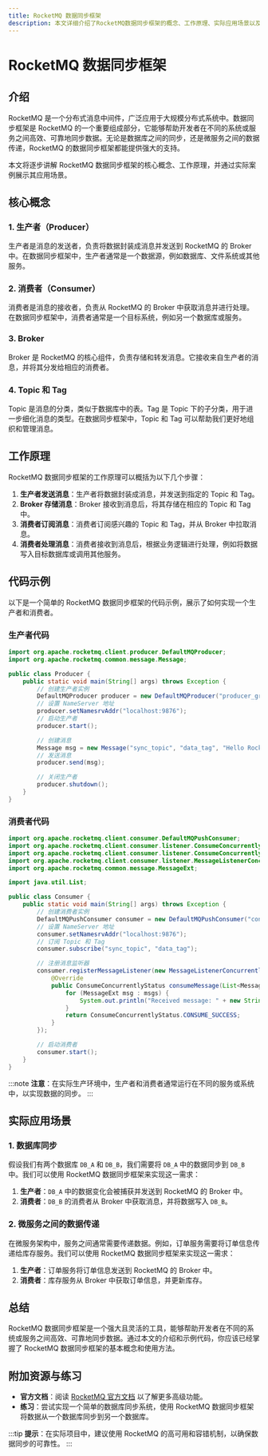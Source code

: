 ```yaml
---
title: RocketMQ 数据同步框架
description: 本文详细介绍了RocketMQ数据同步框架的概念、工作原理、实际应用场景以及代码示例，帮助初学者快速掌握这一技术。
---
```


# RocketMQ 数据同步框架

## 介绍

RocketMQ 是一个分布式消息中间件，广泛应用于大规模分布式系统中。数据同步框架是 RocketMQ 的一个重要组成部分，它能够帮助开发者在不同的系统或服务之间高效、可靠地同步数据。无论是数据库之间的同步，还是微服务之间的数据传递，RocketMQ 的数据同步框架都能提供强大的支持。

本文将逐步讲解 RocketMQ 数据同步框架的核心概念、工作原理，并通过实际案例展示其应用场景。

## 核心概念

### 1. 生产者（Producer）
生产者是消息的发送者，负责将数据封装成消息并发送到 RocketMQ 的 Broker 中。在数据同步框架中，生产者通常是一个数据源，例如数据库、文件系统或其他服务。

### 2. 消费者（Consumer）
消费者是消息的接收者，负责从 RocketMQ 的 Broker 中获取消息并进行处理。在数据同步框架中，消费者通常是一个目标系统，例如另一个数据库或服务。

### 3. Broker
Broker 是 RocketMQ 的核心组件，负责存储和转发消息。它接收来自生产者的消息，并将其分发给相应的消费者。

### 4. Topic 和 Tag
Topic 是消息的分类，类似于数据库中的表。Tag 是 Topic 下的子分类，用于进一步细化消息的类型。在数据同步框架中，Topic 和 Tag 可以帮助我们更好地组织和管理消息。

## 工作原理

RocketMQ 数据同步框架的工作原理可以概括为以下几个步骤：

1. **生产者发送消息**：生产者将数据封装成消息，并发送到指定的 Topic 和 Tag。
2. **Broker 存储消息**：Broker 接收到消息后，将其存储在相应的 Topic 和 Tag 中。
3. **消费者订阅消息**：消费者订阅感兴趣的 Topic 和 Tag，并从 Broker 中拉取消息。
4. **消费者处理消息**：消费者接收到消息后，根据业务逻辑进行处理，例如将数据写入目标数据库或调用其他服务。

## 代码示例

以下是一个简单的 RocketMQ 数据同步框架的代码示例，展示了如何实现一个生产者和消费者。

### 生产者代码

```java
import org.apache.rocketmq.client.producer.DefaultMQProducer;
import org.apache.rocketmq.common.message.Message;

public class Producer {
    public static void main(String[] args) throws Exception {
        // 创建生产者实例
        DefaultMQProducer producer = new DefaultMQProducer("producer_group");
        // 设置 NameServer 地址
        producer.setNamesrvAddr("localhost:9876");
        // 启动生产者
        producer.start();

        // 创建消息
        Message msg = new Message("sync_topic", "data_tag", "Hello RocketMQ".getBytes());
        // 发送消息
        producer.send(msg);

        // 关闭生产者
        producer.shutdown();
    }
}
```

### 消费者代码

```java
import org.apache.rocketmq.client.consumer.DefaultMQPushConsumer;
import org.apache.rocketmq.client.consumer.listener.ConsumeConcurrentlyContext;
import org.apache.rocketmq.client.consumer.listener.ConsumeConcurrentlyStatus;
import org.apache.rocketmq.client.consumer.listener.MessageListenerConcurrently;
import org.apache.rocketmq.common.message.MessageExt;

import java.util.List;

public class Consumer {
    public static void main(String[] args) throws Exception {
        // 创建消费者实例
        DefaultMQPushConsumer consumer = new DefaultMQPushConsumer("consumer_group");
        // 设置 NameServer 地址
        consumer.setNamesrvAddr("localhost:9876");
        // 订阅 Topic 和 Tag
        consumer.subscribe("sync_topic", "data_tag");

        // 注册消息监听器
        consumer.registerMessageListener(new MessageListenerConcurrently() {
            @Override
            public ConsumeConcurrentlyStatus consumeMessage(List<MessageExt> msgs, ConsumeConcurrentlyContext context) {
                for (MessageExt msg : msgs) {
                    System.out.println("Received message: " + new String(msg.getBody()));
                }
                return ConsumeConcurrentlyStatus.CONSUME_SUCCESS;
            }
        });

        // 启动消费者
        consumer.start();
    }
}
```

:::note
**注意**：在实际生产环境中，生产者和消费者通常运行在不同的服务或系统中，以实现数据的同步。
:::

## 实际应用场景

### 1. 数据库同步
假设我们有两个数据库 `DB_A` 和 `DB_B`，我们需要将 `DB_A` 中的数据同步到 `DB_B` 中。我们可以使用 RocketMQ 数据同步框架来实现这一需求：

1. **生产者**：`DB_A` 中的数据变化会被捕获并发送到 RocketMQ 的 Broker 中。
2. **消费者**：`DB_B` 的消费者从 Broker 中获取消息，并将数据写入 `DB_B`。

### 2. 微服务之间的数据传递
在微服务架构中，服务之间通常需要传递数据。例如，订单服务需要将订单信息传递给库存服务。我们可以使用 RocketMQ 数据同步框架来实现这一需求：

1. **生产者**：订单服务将订单信息发送到 RocketMQ 的 Broker 中。
2. **消费者**：库存服务从 Broker 中获取订单信息，并更新库存。

## 总结

RocketMQ 数据同步框架是一个强大且灵活的工具，能够帮助开发者在不同的系统或服务之间高效、可靠地同步数据。通过本文的介绍和示例代码，你应该已经掌握了 RocketMQ 数据同步框架的基本概念和使用方法。

## 附加资源与练习

- **官方文档**：阅读 [RocketMQ 官方文档](https://rocketmq.apache.org/docs/) 以了解更多高级功能。
- **练习**：尝试实现一个简单的数据库同步系统，使用 RocketMQ 数据同步框架将数据从一个数据库同步到另一个数据库。

:::tip
**提示**：在实际项目中，建议使用 RocketMQ 的高可用和容错机制，以确保数据同步的可靠性。
:::